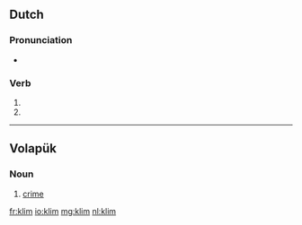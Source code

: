 ==Dutch==

===Pronunciation===
* {{IPA|/klɪm/|lang=nl}}

===Verb===
{{infl|nl}}

# {{nl-verb-form|p=1|n=sg|t=pres|m=ind|klimmen}}
# {{nl-verb-form|m=imp|klimmen}}

----

==Volapük==

===Noun===
{{infl|vo|noun}}

# [[crime]]

[[fr:klim]]
[[io:klim]]
[[mg:klim]]
[[nl:klim]]